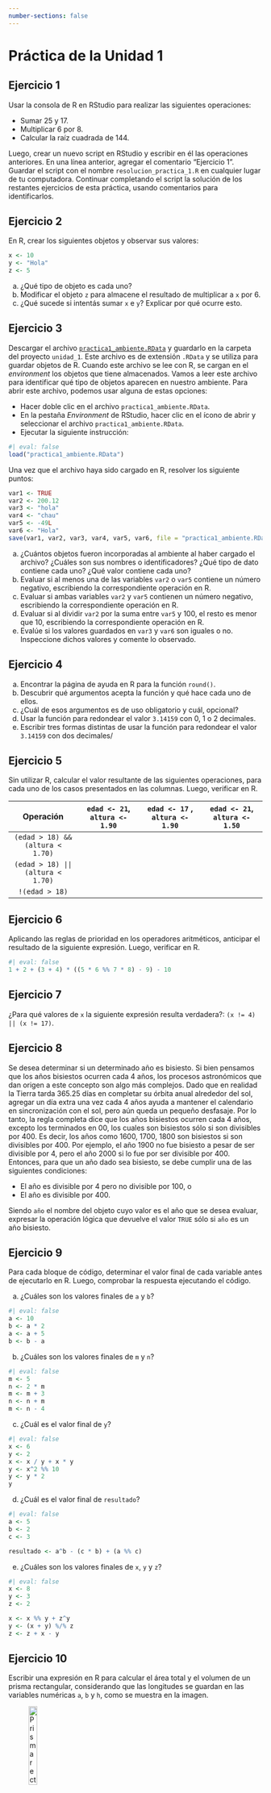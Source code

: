 ```yaml
---
number-sections: false
---
```


```{=latex}
\thispagestyle{primerapagina}
```

# Práctica de la Unidad 1

## Ejercicio 1

Usar la consola de R en RStudio para realizar las siguientes operaciones:

- Sumar 25 y 17.
- Multiplicar 6 por 8.
- Calcular la raíz cuadrada de 144.

Luego, crear un nuevo script en RStudio y escribir en él las operaciones anteriores. En una línea anterior, agregar el comentario "Ejercicio 1". Guardar el script con el nombre `resolucion_practica_1.R` en cualquier lugar de tu computadora. Continuar completando el script la solución de los restantes ejercicios de esta práctica, usando comentarios para identificarlos.

## Ejercicio 2

En R, crear los siguientes objetos y observar sus valores:

```r
x <- 10
y <- "Hola"
z <- 5
```

a. ¿Qué tipo de objeto es cada uno?
b. Modificar el objeto `z` para almacene el resultado de multiplicar a `x` por 6.
c. ¿Qué sucede si intentás sumar `x` e `y`? Explicar por qué ocurre esto.

## Ejercicio 3

Descargar el archivo [`practica1_ambiente.RData`](https://github.com/ee-unr/programacion-1/blob/main/archivos/instalacion_r_rstudio.pdf) y guardarlo en la carpeta del proyecto `unidad_1`. Este archivo es de extensión `.RData` y se utiliza para guardar objetos de R. Cuando este archivo se lee con R, se cargan en el *environment* los objetos que tiene almacenados. Vamos a leer este archivo para identificar qué tipo de objetos aparecen en nuestro ambiente. Para abrir este archivo, podemos usar alguna de estas opciones:

- Hacer doble clic en el archivo `practica1_ambiente.RData`.
- En la pestaña *Environment* de RStudio, hacer clic en el ícono de abrir y seleccionar el archivo `practica1_ambiente.RData`.
- Ejecutar la siguiente instrucción:

```r
#| eval: false
load("practica1_ambiente.RData")
```

Una vez que el archivo haya sido cargado en R, resolver los siguiente puntos:

```r
var1 <- TRUE
var2 <- 200.12
var3 <- "hola"
var4 <- "chau"
var5 <- -49L
var6 <- "Hola"
save(var1, var2, var3, var4, var5, var6, file = "practica1_ambiente.RData")
```

a. ¿Cuántos objetos fueron incorporadas al ambiente al haber cargado el archivo? ¿Cuáles son sus nombres o identificadores? ¿Qué tipo de dato contiene cada uno? ¿Qué valor contiene cada uno? 
b. Evaluar si al menos una de las variables `var2` o `var5` contiene un número negativo, escribiendo la correspondiente operación en R.
c. Evaluar si ambas variables `var2` y `var5` contienen un número negativo, escribiendo la correspondiente operación en R.
d. Evaluar si al dividir `var2` por la suma entre `var5` y 100, el resto es menor que 10, escribiendo la correspondiente operación en R.
e. Evalúe si los valores guardados en `var3` y `var6` son iguales o no. Inspeccione dichos valores y comente lo observado.

## Ejercicio 4

a. Encontrar la página de ayuda en R para la función `round()`.  
b. Descubrir qué argumentos acepta la función y qué hace cada uno de ellos.  
c. ¿Cuál de esos argumentos es de uso obligatorio y cuál, opcional?
c. Usar la función para redondear el valor `3.14159` con 0, 1 o 2 decimales.
d. Escribir tres formas distintas de usar la función para redondear el valor `3.14159` con dos decimales/

## Ejercicio 5

Sin utilizar R, calcular el valor resultante de las siguientes operaciones, para cada uno de los casos presentados en las columnas. Luego, verificar en R.

|            **Operación**           | `edad <- 21`, `altura <- 1.90` | `edad <- 17` , `altura <- 1.90` | `edad <- 21`, `altura <- 1.50` |
|:----------------------------------:|:------------------------------:|:-------------------------------:|:------------------------------:|
|  `(edad > 18) && (altura < 1.70)`  |                                |                                 |                                |
| `(edad > 18) || (altura < 1.70)`   |                                |                                 |                                |
|           `!(edad > 18)`           |                                |                                 |                                |

## Ejercicio 6

Aplicando las reglas de prioridad en los operadores aritméticos, anticipar el resultado de la siguiente expresión. Luego, verificar en R.

```r
#| eval: false
1 + 2 + (3 + 4) * ((5 * 6 %% 7 * 8) - 9) - 10
```

## Ejercicio 7

¿Para qué valores de `x` la siguiente expresión resulta verdadera?: `(x != 4) || (x != 17)`.

## Ejercicio 8

Se desea determinar si un determinado año es bisiesto. Si bien pensamos que los años bisiestos ocurren cada 4 años, los procesos astronómicos que dan origen a este concepto son algo más complejos. Dado que en realidad la Tierra tarda 365.25 días en completar su órbita anual alrededor del sol, agregar un día extra una vez cada 4 años ayuda a mantener el calendario en sincronización con el sol, pero aún queda un pequeño desfasaje. Por lo tanto, la regla completa dice que los años bisiestos ocurren cada 4 años, excepto los terminados en 00, los cuales son bisiestos sólo si son divisibles por 400. Es decir, los años como 1600, 1700, 1800 son bisiestos si son divisibles por 400. Por ejemplo, el año 1900 no fue bisiesto a pesar de ser divisible por 4, pero el año 2000 si lo fue por ser divisible por 400. Entonces, para que un año dado sea bisiesto, se debe cumplir una de las siguientes condiciones:

  - El año es divisible por 4 pero no divisible por 100, o
  - El año es divisible por 400.
  
Siendo `año` el nombre del objeto cuyo valor es el año que se desea evaluar, expresar la operación lógica que devuelve el valor `TRUE` sólo si `año` es un año bisiesto.
  
## Ejercicio 9

Para cada bloque de código, determinar el valor final de cada variable antes de ejecutarlo en R. Luego, comprobar la respuesta ejecutando el código.

a. ¿Cuáles son los valores finales de `a` y `b`?

```r
#| eval: false
a <- 10
b <- a * 2
a <- a + 5
b <- b - a
```

b. ¿Cuáles son los valores finales de `m` y `n`?

```r
#| eval: false
m <- 5
n <- 2 * m
m <- m + 3
n <- n + m
m <- n - 4
```

c. ¿Cuál es el valor final de `y`?

```r
#| eval: false
x <- 6
y <- 2
x <- x / y + x * y
y <- x^2 %% 10
y <- y * 2
y
```

d. ¿Cuál es el valor final de `resultado`?

```r
#| eval: false
a <- 5
b <- 2
c <- 3

resultado <- a^b - (c * b) + (a %% c)
```

e. ¿Cuáles son los valores finales de `x`, `y` y `z`?

```r
#| eval: false
x <- 8
y <- 3
z <- 2

x <- x %% y + z^y
y <- (x + y) %/% z
z <- z + x - y
```

## Ejercicio 10

Escribir una expresión en R para calcular el área total y el volumen de un prisma rectangular, considerando que las longitudes se guardan en las variables numéricas `a`, `b` y `h`, como se muestra en la imagen.

![Prisma rectangular.](../imagenes/practica_unidad_1/prisma.jpg){width="20%" fig-align="center"}

## Ejercicio 11

Responder las siguientes preguntas:

a. ¿Cuál es la ruta informática o *path* del script `resulucion_practica_1.R` que creaste en el ejercicio 1?
b. ¿Cuál es el directorio de trabajo o *working directory* en tu sesión de trabajo actual?

## Ejercicio 12

a. Crear en tu computadora una carpeta para guardar todo lo relacionado a tus estudios (puede estar en `Documentos` o dentro de `Google Drive` u otro sistema de sincronización y respaldo). 
b. Crear una subcarpeta para los elementos relacionados al primer año de cursado. 
c. En ella, crear una carpeta para cada materia que estás cursando, incluyendo una para **Programación 1**, con el nombre `programacion_1`.
d. Crear un proyecto de RStudio llamado `unidad_1`, dentro de la carpeta `programacion_1`.
e. Guardar en la carpeta del proyecto todos los archivos que hayas utilizado. Por ejemplo, el script `resolucion_practica_1.R` y el archivo descargado `practica1_ambiente.RData`.
f. A partir de ahora, cada vez que comiences una nueva unidad en esta asignatura, crear un nuevo proyecto como hicimos para la Unidad 1.
